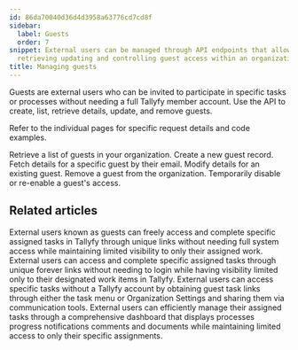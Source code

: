 ```yaml
---
id: 86da70040d36d4d3958a63776cd7cd8f
sidebar:
  label: Guests
  order: 7
snippet: External users can be managed through API endpoints that allow creating listing
  retrieving updating and controlling guest access within an organization.
title: Managing guests
---
```


Guests are external users who can be invited to participate in specific tasks or processes without needing a full Tallyfy member account. Use the API to create, list, retrieve details, update, and remove guests.

Refer to the individual pages for specific request details and code examples.


<CardGrid>
<LinkTitleCard header="<b>List guests</b>" href="./list-guests/"> Retrieve a list of guests in your organization. </LinkTitleCard>
<LinkTitleCard header="<b>Create guest</b>" href="./create-guest/"> Create a new guest record. </LinkTitleCard>
<LinkTitleCard header="<b>Get guest</b>" href="./get-guest/"> Fetch details for a specific guest by their email. </LinkTitleCard>
<LinkTitleCard header="<b>Update guest</b>" href="./update-guest/"> Modify details for an existing guest. </LinkTitleCard>
<LinkTitleCard header="<b>Delete guest</b>" href="./delete-guest/"> Remove a guest from the organization. </LinkTitleCard>
<LinkTitleCard header="<b>Enable/Disable guest</b>" href="./enable-disable-guest/"> Temporarily disable or re-enable a guest's access. </LinkTitleCard>
</CardGrid>

## Related articles
<CardGrid>
<LinkTitleCard header="<b>Guests > What is a guest</b>" href="/products/pro/documenting/guests/what-is-a-guest/" > External users known as guests can freely access and complete specific assigned tasks in Tallyfy through unique links without needing full system access while maintaining limited visibility to only their assigned work. </LinkTitleCard>
<LinkTitleCard header="<b>Documenting > Guests</b>" href="/products/pro/documenting/guests/" > External users can access and complete specific assigned tasks through unique forever links without needing to login while having visibility limited only to their designated work items in Tallyfy. </LinkTitleCard>
<LinkTitleCard header="<b>Guests > Get a guest's unique link</b>" href="/products/pro/documenting/guests/how-to-find-a-guest-task-link-in-tallyfy/" > External users can access specific tasks without a Tallyfy account by obtaining guest task links through either the task menu or Organization Settings and sharing them via communication tools. </LinkTitleCard>
<LinkTitleCard header="<b>Guests > The guest view</b>" href="/products/pro/documenting/guests/how-can-guests-monitor-their-processes-on-tallyfy/" > External users can efficiently manage their assigned tasks through a comprehensive dashboard that displays processes progress notifications comments and documents while maintaining limited access to only their specific assignments. </LinkTitleCard>
</CardGrid>